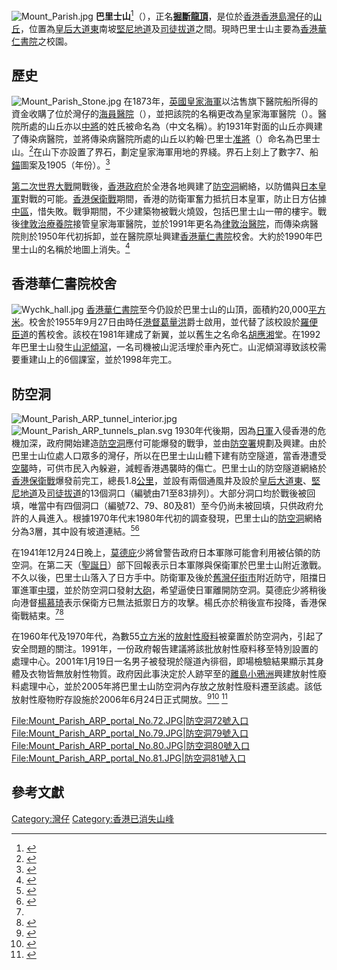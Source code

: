 [[File:Mount_Parish.jpg|thumb]]
'''巴里士山'''<ref>{{cite book|title=香港街道地方指南|publisher=[http://www.up.com.hk 通用圖書有限公司]|year=1981年版|accessdate=2009-05-05|id=ISBN 不明}}</ref>（{{lang-en|'''Mount Parish'''}}），正名'''[[掘斷龍|掘斷龍頂]]'''，是位於[[香港|香港]][[香港島|香港島]][[灣仔|灣仔]]的[[丘|山丘]]，位置為[[皇后大道東_(街道)|皇后大道東]]南坡[[堅尼地道|堅尼地道]]及[[司徒拔道|司徒拔道]]之間。現時巴里士山主要為[[香港華仁書院|香港華仁書院]]之校園。

== 歷史 ==
[[File:Mount_Parish_Stone.jpg|left]]
在1873年，[[英國皇家海軍|英國皇家海軍]]以沽售旗下醫院船所得的資金收購了位於灣仔的[[海員醫院|海員醫院]]（{{lang-en|Seaman's Hospital}}），並把該院的名稱更改為皇家海軍醫院（{{lang-en|Royal Naval Hospital}}）。醫院所處的山丘亦以{{lang|en|Charles Frederick Alexander Shadwell}}[[中將|中將]]的姓氏被命名為{{lang|en|Mount Shadwell}}（中文名稱{{link-yue|醫院山|醫院山}}）。約1931年對面的山丘亦興建了傳染病醫院，並將傳染病醫院所處的山丘以約翰·巴里士[[准將|准將]]（{{lang|en|John E. Parish}}）命名為巴里士山。<ref>{{cite web|title=The Royal Naval Hospital, Hong Kong|author=Peter Davis|url=http://www.pdavis.nl/RN_Hosp.htm|accessdate=2008-02-02|archive-date=2021-03-03|archive-url=https://web.archive.org/web/20210303223416/https://www.pdavis.nl/RN_Hosp.htm|dead-url=no}}</ref>在山下亦設置了界石，劃定皇家海軍用地的界綫。界石上刻上了數字7、船[[錨|錨]]圖案及1905（年份）。<ref>{{cite book|title=香港市區文化之旅|author=[[蕭國健|蕭國健]]|publisher=[[萬里機構|萬里機構]]|accessdate=2008-02-02|id=ISBN 962-14-2090-3}}</ref>

[[第二次世界大戰|第二次世界大戰]]開戰後，[[香港政府|香港政府]]於全港各地興建了[[防空洞|防空洞]]網絡，以防備與[[日本皇軍|日本皇軍]]對戰的可能。[[香港保衛戰|香港保衛戰]]期間，香港的防衛軍奮力抵抗日本皇軍，防止日方佔據[[中環|中區]]，惜失敗。戰爭期間，不少建築物被戰火燒毀，包括巴里士山一帶的樓宇。戰後[[律敦治療養院|律敦治療養院]]接管皇家海軍醫院，並於1991年更名為[[律敦治醫院|律敦治醫院]]，而傳染病醫院則於1950年代初拆卸，並在醫院原址興建[[香港華仁書院|香港華仁書院]]校舍。大約於1990年巴里士山的名稱於地圖上消失。<ref name="batgung">{{cite web|title=Mount Parish history|publisher=Batgung|url=http://www.batgung.com/mount-parish-history|date=2006-06-01|accessdate=2008-02-02|deadurl=yes|archiveurl=https://web.archive.org/web/20080225185459/http://www.batgung.com/mount-parish-history|archivedate=2008-02-25}}</ref>

== 香港華仁書院校舍 ==
[[File:Wychk_hall.jpg|right]]
{{main|香港華仁書院}}
[[香港華仁書院|香港華仁書院]]至今仍設於巴里士山的山頂，面積約20,000[[平方米|平方米]]。校舍於1955年9月27日由時任[[港督|港督]][[葛量洪|葛量洪]]爵士啟用，並代替了該校設於[[羅便臣道|羅便臣道]]的舊校舍。該校在1981年建成了新翼，並以舊生之名命名[[胡應湘|胡應湘]]堂。在1992年巴里士山發生[[山泥傾瀉|山泥傾瀉]]，一名司機被山泥活埋於車內死亡。山泥傾瀉導致該校需要重建山上的6個課室，並於1998年完工。

== 防空洞 ==
[[File:Mount_Parish_ARP_tunnel_interior.jpg|left]]
[[File:Mount_Parish_ARP_tunnels_plan.svg|thumb]]
1930年代後期，因為[[日軍|日軍]]入侵香港的危機加深，政府開始建造[[防空洞|防空洞]]應付可能爆發的戰爭，並由[[防空署|防空署]]規劃及興建。由於巴里士山位處人口眾多的灣仔，所以在巴里士山山體下建有防空隧道，當香港遭受[[空襲|空襲]]時，可供市民入內躲避，減輕香港遇襲時的傷亡。巴里士山的防空隧道網絡於[[香港保衛戰|香港保衛戰]]爆發前完工，總長1.8[[公里|公里]]，並設有兩個通風井及設於[[皇后大道東_(街道)|皇后大道東]]、[[堅尼地道|堅尼地道]]及[[司徒拔道|司徒拔道]]的13個洞口（編號由71至83排列）。大部分洞口均於戰後被回填，唯當中有四個洞口（編號72、79、80及81）至今仍尚未被回填，只供政府允許的人員進入。根據1970年代末1980年代初的調查發現，巴里士山的[[防空洞|防空洞]]網絡分為3層，其中設有坡道連結。<ref name="tunnels">{{cite web|url=http://www.batgung.com/mount-parish-tunnels |title=Tunnels under Mount Parish |publisher=Batgung |accessdate=2008-02-02 |deadurl=yes |archiveurl=https://web.archive.org/web/20071027094845/http://www.batgung.com/mount-parish-tunnels |archivedate=2007-10-27 }}</ref><ref name="hkplace">{{cite web|url=http://www.hk-place.com/view.php?id=248|title=建設及建築物－戰時防空隧道|publisher=[[香港地方|香港地方]]|accessdate=2008-02-02|archive-date=2012-02-04|archive-url=https://web.archive.org/web/20120204055017/http://www.hk-place.com/view.php?id=248|dead-url=no}}</ref>

在1941年12月24日晚上，[[莫德庇|莫德庇]]少將曾警告政府日本軍隊可能會利用被佔領的防空洞。在第二天（[[聖誕日|聖誕日]]）部下回報表示日本軍隊與保衛軍於巴里士山附近激戰。不久以後，巴里士山落入了日方手中。防衛軍及後於[[舊灣仔街市|舊灣仔街市]]附近防守，阻擋日軍進軍[[中環|中環]]，並於防空洞口發射[[大砲|大砲]]，希望逼使日軍離開防空洞。莫德庇少將稍後向港督[[楊慕琦|楊慕琦]]表示保衛方已無法抵禦日方的攻擊。楊氏亦於稍後宣布投降，香港保衛戰結束。<ref name="tunnels"/><ref>{{cite web|url=http://www.ibiblio.org/hyperwar//UN/UK/LondonGazette/38190.pdf|format=PDF|title=Operations in Hong Kong from 8th to 25th December, 1941|publisher=[[英國政府|英國政府]]戰爭部|date=27 January 1948|author=C. M. Maltby|accessdate=2008-02-02|archive-date=2019-12-31|archive-url=https://web.archive.org/web/20191231125330/http://ibiblio.org/hyperwar/UN/UK/LondonGazette/38190.pdf|dead-url=no}}</ref>

在1960年代及1970年代，為數55[[立方米|立方米]]的[[放射性|放射性]][[廢料|廢料]]被棄置於防空洞內，引起了安全問題的關注。1991年，一份政府報告建議將該批放射性廢料移至特別設置的處理中心。2001年1月19日一名男子被發現於隧道內徘徊，即場檢驗結果顯示其身體及衣物皆無放射性物質。政府因此事決定於人跡罕至的[[離島|離島]][[小鴉洲|小鴉洲]]興建放射性廢料處理中心，並於2005年將巴里士山防空洞內存放之放射性廢料遷至該處。該低放射性廢物貯存設施於2006年6月24日正式開放。<ref>{{cite web|url=http://www.info.gov.hk/gia/general/200102/28/0228200.htm|title=立法會九題：輻射廢料的貯存情況|accessdate=2008-02-02|archive-date=2016-03-04|archive-url=https://web.archive.org/web/20160304192817/http://www.info.gov.hk/gia/general/200102/28/0228200.htm|dead-url=no}}</ref><ref>{{cite web|url=http://www.legco.gov.hk/yr02-03/chinese/fc/pwsc/papers/p03-35c.pdf|format=PDF|title=環境保護－ 廢物處置　70DR－ 低放射性廢物貯存設施|publisher=[[香港立法會|香港立法會]]|accessdate=2008-02-02|date=2003年6月|archive-date=2019-11-02|archive-url=https://web.archive.org/web/20191102190008/https://www.legco.gov.hk/yr02-03/chinese/fc/pwsc/papers/p03-35c.pdf|dead-url=no}}</ref>
<ref>{{cite web|url=http://www.epd.gov.hk/epd/tc_chi/news_events/press/press_060624a.html|title=小鴉洲低放射性廢物貯存設施正式開幕|publisher=[[環境保護署|環境保護署]]|accessdate=2008-02-02|archive-date=2016-03-07|archive-url=https://web.archive.org/web/20160307131616/http://www.epd.gov.hk/epd/tc_chi/news_events/press/press_060624a.html|dead-url=no}}</ref>

<gallery>
File:Mount_Parish_ARP_portal_No.72.JPG|防空洞72號入口
File:Mount_Parish_ARP_portal_No.79.JPG|防空洞79號入口
File:Mount_Parish_ARP_portal_No.80.JPG|防空洞80號入口
File:Mount_Parish_ARP_portal_No.81.JPG|防空洞81號入口
</gallery>

== 參考文獻 ==
{{reflist}}

[[Category:灣仔|Category:灣仔]]
[[Category:香港已消失山峰|Category:香港已消失山峰]]